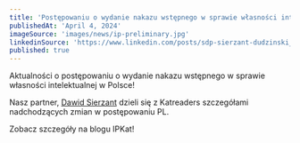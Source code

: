```yaml
---
title: 'Postępowaniu o wydanie nakazu wstępnego w sprawie własności intelektualnej'
publishedAt: 'April 4, 2024'
imageSource: 'images/news/ip-preliminary.jpg'
linkedinSource: 'https://www.linkedin.com/posts/sdp-sierzant-dudzinski_polands-preliminary-injunctions-set-to-become-activity-7053648066138058752--lH_/'
published: true
---
```



Aktualności o postępowaniu o wydanie nakazu wstępnego w sprawie własności intelektualnej w Polsce!

Nasz partner, [Dawid Sierzant](https://sdp.legal/team/dawid-sierzant) dzieli się z Katreaders szczegółami nadchodzących zmian w postępowaniu PL.

Zobacz szczegóły na blogu IPKat!

